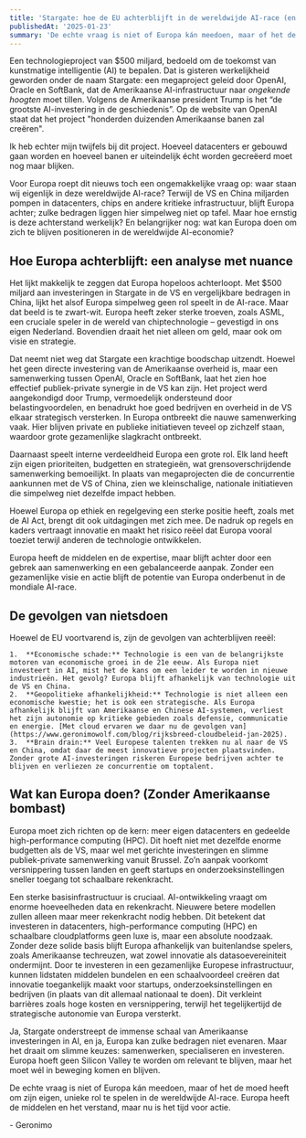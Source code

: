 ```yaml
---
title: 'Stargate: hoe de EU achterblijft in de wereldwijde AI-race (en wat we eraan kunnen doen)'
publishedAt: '2025-01-23'
summary: 'De echte vraag is niet of Europa kán meedoen, maar of het de moed heeft om zijn eigen, unieke rol te spelen in de wereldwijde AI-race. Europa heeft de middelen en het verstand, maar nu is het tijd voor actie.'
---
```


Een technologieproject van $500 miljard, bedoeld om de toekomst van 
kunstmatige intelligentie (AI) te bepalen. Dat is gisteren werkelijkheid geworden onder de naam
Stargate: een megaproject geleid door OpenAI, Oracle en SoftBank, dat de Amerikaanse AI-infrastructuur 
naar _ongekende hoogten_ moet tillen. Volgens de Amerikaanse president Trump is het 
“de grootste AI-investering in de geschiedenis”. Op de website van OpenAI staat dat
het project "honderden duizenden Amerikaanse banen zal creëren".

Ik heb echter mijn twijfels bij dit project. Hoeveel datacenters er gebouwd gaan worden
en hoeveel banen er uiteindelijk écht worden gecreëerd moet nog maar blijken. 

Voor Europa roept dit nieuws toch een ongemakkelijke vraag op: waar staan 
wij eigenlijk in deze wereldwijde AI-race? Terwijl de VS en China miljarden 
pompen in datacenters, chips en andere kritieke infrastructuur, blijft Europa
achter; zulke bedragen liggen hier simpelweg niet op tafel.
Maar hoe ernstig is deze achterstand werkelijk? En belangrijker 
nog: wat kan Europa doen om zich te blijven positioneren in de wereldwijde AI-economie?

## Hoe Europa achterblijft: een analyse met nuance

Het lijkt makkelijk te zeggen dat Europa hopeloos achterloopt. Met $500 miljard aan 
investeringen in Stargate in de VS en vergelijkbare bedragen in China, lijkt het alsof 
Europa simpelweg geen rol speelt in de AI-race. Maar dat beeld is te zwart-wit. Europa heeft zeker sterke troeven, zoals ASML, een cruciale speler in de wereld van chiptechnologie – gevestigd in ons eigen Nederland. Bovendien draait het niet alleen om geld, maar ook om visie en strategie.

Dat neemt niet weg dat Stargate een krachtige boodschap uitzendt. Hoewel het geen directe 
investering van de Amerikaanse overheid is, maar een samenwerking tussen OpenAI, Oracle en 
SoftBank, laat het zien hoe effectief publiek-private synergie in de VS kan zijn. Het 
project werd aangekondigd door Trump, vermoedelijk ondersteund door belastingvoordelen, 
en benadrukt hoe goed bedrijven en overheid in de VS elkaar strategisch versterken. 
In Europa ontbreekt die nauwe samenwerking vaak. Hier blijven private en publieke 
initiatieven teveel op zichzelf staan, waardoor grote gezamenlijke slagkracht ontbreekt.

Daarnaast speelt interne verdeeldheid Europa een grote rol. Elk land heeft zijn eigen 
prioriteiten, budgetten en strategieën, wat grensoverschrijdende samenwerking bemoeilijkt. 
In plaats van megaprojecten die de concurrentie aankunnen met de VS of China, zien we 
kleinschalige, nationale initiatieven die simpelweg niet dezelfde impact hebben.

Hoewel Europa op ethiek en regelgeving een sterke positie heeft, zoals met de AI Act, 
brengt dit ook uitdagingen met zich mee. De nadruk op regels en kaders vertraagt innovatie 
en maakt het risico reëel dat Europa vooral toeziet terwijl anderen de technologie ontwikkelen.

Europa heeft de middelen en de expertise, maar blijft achter door een gebrek aan 
samenwerking en een gebalanceerde aanpak. Zonder een gezamenlijke visie en actie 
blijft de potentie van Europa onderbenut in de mondiale AI-race.

## De gevolgen van nietsdoen

Hoewel de EU voortvarend is, zijn de gevolgen van achterblijven reeël: 

	1.	**Economische schade:** Technologie is een van de belangrijkste motoren van economische groei in de 21e eeuw. Als Europa niet investeert in AI, mist het de kans om een leider te worden in nieuwe industrieën. Het gevolg? Europa blijft afhankelijk van technologie uit de VS en China.
	2.	**Geopolitieke afhankelijkheid:** Technologie is niet alleen een economische kwestie; het is ook een strategische. Als Europa afhankelijk blijft van Amerikaanse en Chinese AI-systemen, verliest het zijn autonomie op kritieke gebieden zoals defensie, communicatie en energie. [Met cloud ervaren we daar nu de gevolgen van](https://www.geronimowolf.com/blog/rijksbreed-cloudbeleid-jan-2025).
	3.	**Brain drain:** Veel Europese talenten trekken nu al naar de VS en China, omdat daar de meest innovatieve projecten plaatsvinden. Zonder grote AI-investeringen riskeren Europese bedrijven achter te blijven en verliezen ze concurrentie om toptalent.

## Wat kan Europa doen? (Zonder Amerikaanse bombast)

Europa moet zich richten op de kern: meer eigen datacenters en gedeelde high-performance 
computing (HPC). Dit hoeft niet met dezelfde enorme budgetten als de VS, 
maar wel met gerichte investeringen en slimme publiek-private samenwerking vanuit Brussel. 
Zo’n aanpak voorkomt versnippering tussen landen en geeft startups en onderzoeksinstellingen 
sneller toegang tot schaalbare rekenkracht.

Een sterke basisinfrastructuur is cruciaal. AI-ontwikkeling vraagt om enorme 
hoeveelheden data en rekenkracht. Nieuwere betere modellen zullen alleen maar meer rekenkracht nodig hebben.
Dit betekent dat investeren in datacenters, 
high-performance computing (HPC) en schaalbare cloudplatforms geen luxe is, 
maar een absolute noodzaak. Zonder deze solide basis blijft Europa afhankelijk van 
buitenlandse spelers, zoals Amerikaanse techreuzen, wat zowel innovatie als 
datasoevereiniteit ondermijnt. Door te investeren in een gezamenlijke Europese 
infrastructuur, kunnen lidstaten middelen bundelen en een schaalvoordeel 
creëren dat innovatie toegankelijk maakt voor startups, onderzoeksinstellingen en 
bedrijven (in plaats van dit allemaal nationaal te doen). 
Dit verkleint barrières zoals hoge kosten en versnippering, terwijl het 
tegelijkertijd de strategische autonomie van Europa versterkt. 

Ja, Stargate onderstreept de immense schaal van Amerikaanse investeringen in AI, en ja, 
Europa kan zulke bedragen niet evenaren. Maar het draait om slimme keuzes: samenwerken,
specialiseren en investeren. Europa hoeft geen Silicon Valley te worden om relevant te 
blijven, maar het moet wél in beweging komen en blijven.

De echte vraag is niet of Europa kán meedoen, maar of het de moed heeft om zijn eigen, unieke rol te spelen in de wereldwijde AI-race. Europa heeft de middelen en het verstand, maar nu is het tijd voor actie.

\- Geronimo